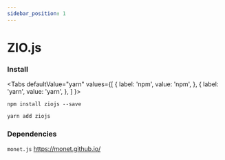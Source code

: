 ```yaml
---
sidebar_position: 1
---
```



# ZIO.js

### Install

<Tabs
  defaultValue="yarn"
  values={[
    { label: 'npm', value: 'npm', },
    { label: 'yarn', value: 'yarn', },
  ]
}>
<TabItem value="npm">

```
npm install ziojs --save
```

</TabItem>
<TabItem value="yarn">

```py
yarn add ziojs
```

</TabItem>
</Tabs>

### Dependencies

`monet.js` https://monet.github.io/
